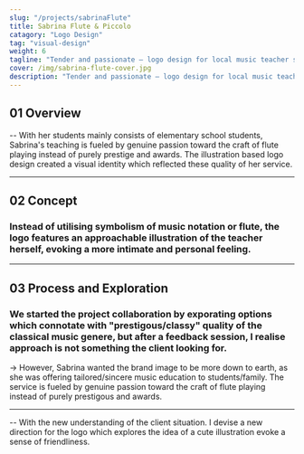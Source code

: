 ```yaml
---
slug: "/projects/sabrinaFlute"
title: Sabrina Flute & Piccolo
catagory: "Logo Design"
tag: "visual-design"
weight: 6
tagline: "Tender and passionate — logo design for local music teacher specialised in Flute and Piccolo"
cover: /img/sabrina-flute-cover.jpg
description: "Tender and passionate — logo design for local music teacher specialised in Flute and Piccolo"
---
```


## 01 Overview

-- With her students mainly consists of elementary school students, Sabrina's teaching is fueled by genuine passion toward the craft of flute playing instead of purely prestige and awards. The illustration based logo design created a visual identity which reflected these quality of her service.

<ProjectInfo>
  <ProjectInfoItem fieldName="My Role" value="Logo Design, Visual Design" />
  <ProjectInfoItem fieldName="Duration" value="2 weeks" />
  <ProjectInfoItem fieldName="Tools" value="Illustrator" />
</ProjectInfo>

---

## 02 Concept

### Instead of utilising symbolism of music notation or flute, the logo features an approachable illustration of the teacher herself, evoking a more intimate and personal feeling.

<FullImage src="/img/sabrina-flute/logo-display.jpg" alt="Logo display" />

<FullImage
  src="/img/sabrina-flute/logo-breakdown.jpg"
  alt="Logo Breakdown"
  noPadding
/>

---

## 03 Process and Exploration

### We started the project collaboration by exporating options which connotate with "prestigous/classy" quality of the classical music genere, but after a feedback session, I realise approach is not something the client looking for.

<FullImage
  src="/img/sabrina-flute/logo-attempt-ideation.jpg"
  alt="Logo Ideation Attempt"
/>

<FullImage
  src="/img/sabrina-flute/logo-refine.jpg"
  alt="Logo Ideation Attempt"
/>

<FullImage
  src="/img/sabrina-flute/logo-attempt-refine.jpg"
  alt="Logo Refine Attempt"
/>

-> However, Sabrina wanted the brand image to be more down to earth, as she was offering tailored/sincere music education to students/family. The service is fueled by genuine passion toward the craft of flute playing instead of purely prestigous and awards.

---

-- With the new understanding of the client situation. I devise a new direction for the logo which explores the idea of a cute illustration evoke a sense of friendliness.

<FullImage
  src="/img/sabrina-flute/logo-new.jpg"
  alt="New direction"
  noPadding
/>
